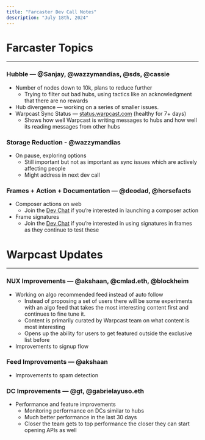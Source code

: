 ```yaml
---
title: "Farcaster Dev Call Notes"
description: "July 18th, 2024"
---
```



# Farcaster Topics

---

### Hubble — @Sanjay, @wazzymandias, @sds, @cassie

- Number of nodes down to 10k, plans to reduce further
    - Trying to filter out bad hubs, using tactics like an acknowledgment that there are no rewards
- Hub divergence — working on a series of smaller issues.
- Warpcast Sync Status — [status.warpcast.com](http://status.warpcast.com) (healthy for 7+ days)
    - Shows how well Warpcast is writing messages to hubs and how well its reading messages from other hubs

### Storage Reduction - @wazzymandias

- On pause, exploring options
    - Still important but not as important as sync issues which are actively affecting people
    - Might address in next dev call

### Frames  + Action + Documentation — @deodad, @horsefacts

- Composer actions on web
    - Join the [Dev Chat](https://warpcast.com/~/group/FY54V8cLPVvH70_oBECRjQ) if you’re interested in launching a composer action
- Frame signatures
    - Join the [Dev Chat](https://warpcast.com/~/group/vMagFGjZ2cMKT_7-O82qmg) if you’re interested in using signatures in frames as they continue to test these

# Warpcast Updates

---

### NUX Improvements — @akshaan, @cmlad.eth, @blockheim

- Working on algo recommended feed instead of auto follow
    - Instead of proposing a set of users there will be some experiments with an algo feed that takes the most interesting content first and continues to fine tune it.
    - Content is primarily curated by Warpcast team on what content is most interesting
    - Opens up the ability for users to get featured outside the exclusive list before
- Improvements to signup flow

### Feed Improvements — @akshaan

- Improvements to spam detection

### DC Improvements — @gt, @gabrielayuso.eth

- Performance and feature improvements
    - Monitoring performance on DCs similar to hubs
    - Much better performance in the last 30 days
    - Closer the team gets to top performance the closer they can start opening APIs as well
